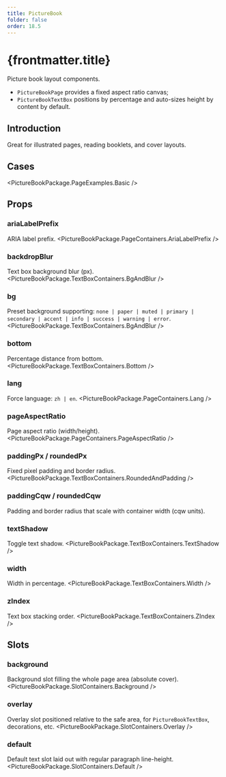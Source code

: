 ```yaml
---
title: PictureBook
folder: false
order: 18.5
---
```



# {frontmatter.title}

 Picture book layout components.

 - `PictureBookPage` provides a fixed aspect ratio canvas;
 - `PictureBookTextBox` positions by percentage and auto-sizes height by content by default.

## Introduction
Great for illustrated pages, reading booklets, and cover layouts.

## Cases

<PictureBookPackage.PageExamples.Basic />

## Props

### ariaLabelPrefix
ARIA label prefix.
<PictureBookPackage.PageContainers.AriaLabelPrefix />

### backdropBlur
Text box background blur (px).
<PictureBookPackage.TextBoxContainers.BgAndBlur />

### bg
Preset background supporting: `none | paper | muted | primary | secondary | accent | info | success | warning | error`.
<PictureBookPackage.TextBoxContainers.BgAndBlur />

### bottom
Percentage distance from bottom.
<PictureBookPackage.TextBoxContainers.Bottom />


### lang
Force language: `zh | en`.
<PictureBookPackage.PageContainers.Lang />

### pageAspectRatio
Page aspect ratio (width/height).
<PictureBookPackage.PageContainers.PageAspectRatio />

### paddingPx / roundedPx
Fixed pixel padding and border radius.
<PictureBookPackage.TextBoxContainers.RoundedAndPadding />

### paddingCqw / roundedCqw
Padding and border radius that scale with container width (cqw units).


### textShadow
Toggle text shadow.
<PictureBookPackage.TextBoxContainers.TextShadow />

### width
Width in percentage.
<PictureBookPackage.TextBoxContainers.Width />

### zIndex
Text box stacking order.
<PictureBookPackage.TextBoxContainers.ZIndex />

## Slots

### background
Background slot filling the whole page area (absolute cover).
<PictureBookPackage.SlotContainers.Background />

### overlay
Overlay slot positioned relative to the safe area, for `PictureBookTextBox`, decorations, etc.
<PictureBookPackage.SlotContainers.Overlay />

### default
Default text slot laid out with regular paragraph line-height.
<PictureBookPackage.SlotContainers.Default />


